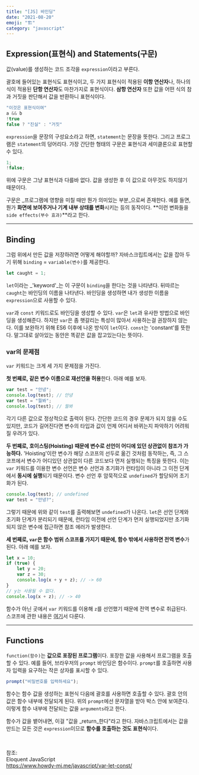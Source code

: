```yaml
---
title: "[JS] 바인딩"
date: "2021-08-20"
emoji: "🏗"
category: "javascript"
---
```


## Expression(표현식) and Statements(구문)

값(value)를 생성하는 코드 조각을 `expression`이라고 부른다.

괄호에 들어있는 표현식도 표현식이고, 두 가지 표현식이 적용된 **이항 연산자**나, 하나의 식이 적용된 **단항 연산자**도 마찬가지로 표현식이다.
**삼항 연산자** 또한 값을 어떤 식의 참과 거짓을 판단해서 값을 반환하니 표현식이다.
```js
"이것은 표현식이여"
a && b
!true
false ? "진실" : "거짓"
```

`expression`을 문장의 구성요소라고 하면, `statement`는 문장을 뜻한다. 
그리고 프로그램은 `statement`의 덩어리다.
가장 간단한 형태의 구문은 표현식과 세미클론으로 표현할 수 있다.
```js
1;
!false;
```
위에 구문은 그냥 표현식과 다를바 없다. 값을 생성한 후 이 값으로 아무것도 하지않기 때문이다.

구문은 _프로그램에 영향을 미칠 때만 뭔가 의미있는 부분_으로써 존재한다.
예를 들면, 뭔가 **화면에 보여주거나 기계 내부 상태를 변화**시키는 등의 동작이다. **이런 변화들을 `side effects(부수 효과)`**라고 한다.

***

## Binding

그럼 위에서 만든 값을 저장하려면 어떻게 해야할까? 자바스크립트에서는 값을 잡아 두기 위해 `binding` = `variable(변수)`를 제공한다.
```js
let caught = 1;
```
`let`이라는 _'keyword'_는 이 구문이 `binding`을 한다는 것을 나타낸다. 뒤따르는 `caught`는 바인딩의 이름을 나타낸다.
바인딩을 생성하면 내가 생성한 이름을 `expression`으로 사용할 수 있다.

`var`과 `const` 키워드로도 바인딩을 생성할 수 있다. `var`은 `let`과 유사한 방법으로 바인딩을 생성해준다. 하지만 `var`은 좀 햇갈리는 특성이 많아서 사용하는걸 권장하지 않는다.
이를 보완하기 위해 ES6 이후에 나온 방식이 `let`이다. `const`는 'constant'를 뜻한다. 말그대로 살아있는 동안은 똑같은 값을 잡고있는다는 뜻이다.

### var의 문제점
`var` 키워드는 크게 세 가지 문제점을 가진다.

**첫 번째로, 같은 변수 이름으로 재선언을 허용**한다. 아래 예를 보자.
```js
var test = "안녕";
console.log(test); // 안녕
var test = "뭘봐";
console.log(test); // 뭘봐
```
각기 다른 값으로 정상적으로 출력이 된다. 간단한 코드의 경우 문제가 되지 않을 수도 있지만, 코드가 길어진다면 변수의 타입과 값이 언제 어디서 바뀌는지 파악하기 어려워질 우려가 있다.

**두 번째로, 호이스팅(Hoisting) 때문에 변수로 선언이 어디에 있던 상관없이 참조가 가능하다.** 
'Hoisting'이란 변수가 해당 스코프의 선두로 옮긴 것처럼 동작하는, 즉, 그 스코프에서 변수가 어디있던 상관없이 다른 코드보다 먼저 실행되는 특징을 뜻한다.
이는 `var` 키워드를 이용한 변수 선언은 변수 선언과 초기화가 런타임이 아니라 그 이전 단계에서 **동시에 실행**되기 때문이다. 변수 선언 후 암묵적으로 `undefined`가 할당되어 초기화가 된다.

```js
console.log(test); // undefined
var test = "안녕?";
```

그렇기 때문에 위와 같이 `test`를 출력해보면 `undefined`가 나온다.
`let`은 선언 단계와 초기화 단계가 분리되기 때문에, 런타임 이전에 선언 단계가 먼저 실행되었지만 초기화되지 않은 변수에 접근하면 참조 에러가 발생한다.

**세 번째로, `var`은 함수 범위 스코프를 가지기 때문에, 함수 밖에서 사용하면 전역 변수**가 된다. 아래 예를 보자.

```js
let x = 10;
if (true) {
    let y = 20;
    var z = 30;
    console.log(x + y + z); // -> 60
}
// y는 사용될 수 없다.
console.log(x + z); // -> 40
```

함수가 아닌 곳에서 `var` 키워드를 이용해 `z`를 선언했기 때문에 전역 변수로 취급된다. 스코프에 관한 내용은 [여기](https://woong-jae.com/javascript/210822-functions)서 다룬다.

***

## Functions

`function(함수)`는 **값으로 포장된 프로그램**이다. 포장한 값을 사용해서 프로그램을 호출할 수 있다. 예를 들어, 브라우저의 `prompt` 바인딩은 함수이다.
`prompt`를 호출하면 사용자 입력을 요구하는 작은 상자를 표시할 수 있다.
```js
prompt("비밀번호를 입력하세요");
```
함수는 함수 값을 생성하는 표현식 다음에 괄호를 사용하면 호출할 수 있다. 괄호 안의 값은 함수 내부에 전달되게 된다. 위의 `prompt`에선 문자열을 받아 박스 안에 보여준다.
이렇게 함수 내부에 전달되는 값을 `arguments`라고 한다.

함수가 값을 뱉어내면, 이걸 "값을 _return_한다"라고 한다. 자바스크립트에서는 값을 만드는 모든 것은 `expression`이므로 **함수를 호출하는 것도 표현식**이다.

<br/>

참조:  
Eloquent JavaScript  
<https://www.howdy-mj.me/javascript/var-let-const/>
